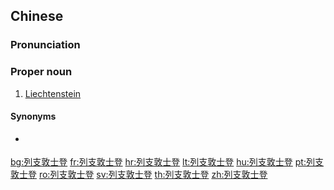 ==Chinese==
{{zh-forms|gloss=-}}

===Pronunciation===
{{zh-pron
|m=Lièzhīdūnshìdēng
|c=lit6 zi1 deon1 si6 dang1
|mn=qz:Lia̍t-ki-tun-sǐr-teng/xm,zz:Lia̍t-chi-tun-sū-teng
|cat=pn
}}

===Proper noun===
{{zh-proper noun}}

# {{lb|zh|Mainland China}} [[Liechtenstein]]

====Synonyms====
* {{qualifier|Taiwan}} {{zh-l|列支敦斯登}}

{{zh-cat|Countries}}

[[bg:列支敦士登]]
[[fr:列支敦士登]]
[[hr:列支敦士登]]
[[lt:列支敦士登]]
[[hu:列支敦士登]]
[[pt:列支敦士登]]
[[ro:列支敦士登]]
[[sv:列支敦士登]]
[[th:列支敦士登]]
[[zh:列支敦士登]]